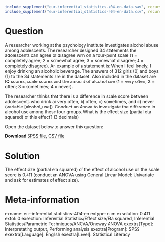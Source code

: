 ```{r, echo = FALSE, results = "hide"}
include_supplement("eur-inferential_statistics-404-en-data.sav", recursive = TRUE)
include_supplement("eur-inferential_statistics-404-en-data.csv", recursive = TRUE)
```

Question
========
A researcher working at the psychology institute investigates alcohol abuse among adolescents. The researcher designed 34 statements the adolescents can agree or disagree with on a four-point scale (1 = completely agree; 2 = somewhat agree; 3 = somewhat disagree; 4 = completely disagree). An example of a statement is: When I feel lonely, I enjoy drinking an alcoholic beverage. The answers of 312 girls (0) and boys (1) to the 34 statements are in the dataset. Also included in the dataset are IQ scores, scale scores and the amount of alcohol use (1 = very often; 2 = often; 3 = sometimes; 4 = never).

The researcher thinks that there is a difference in scale score between adolescents who drink a) very often, b) often,  c) sometimes, and d) never (variable [alcohol_use]). Conduct an Anova to investigate the difference in alcohol use among these four groups. What is the effect size (partial eta squared) of this effect? (3 decimals)

Open the dataset below to answer this question:

**Download** [SPSS file](eur-inferential_statistics-404-en-data.sav), [CSV file](eur-inferential_statistics-404-en-data.csv)


Solution
========
The effect size (partial eta squared) of the effect of alcohol use on the scale score is 0.411 (conduct an ANOVA using General Linear Model: Univariate and ask for estimates of effect size).


Meta-information
================
exname: eur-inferential_statistics-404-en
extype: num
exsolution: 0.411
extol: 0
exsection: Inferential Statistics/Effect size/Eta squared, Inferential Statistics/Parametric Techniques/ANOVA/Oneway ANOVA
exextra[Type]: Interpretating output, Performing analysis
exextra[Program]: SPSS
exextra[Language]: English
exextra[Level]: Statistical Literacy